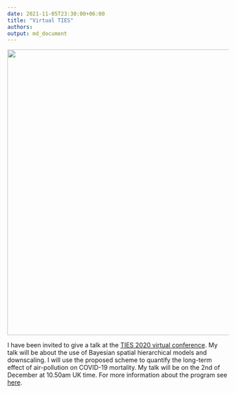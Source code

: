 ```yaml
---
date: 2021-11-05T23:30:00+06:00
title: "Virtual TIES"
authors: 
output: md_document
---
```



<p align="center">
  <img src="/images/environmetrics.png" width="650">
</p>

I have been invited to give a talk at the [TIES 2020 virtual conference](http://www.environmetrics.org/virtual_conference_2020.html). My talk will be about the use of Bayesian spatial hierarchical models and downscaling. I will use the proposed scheme to quantify the long-term effect of air-pollution on COVID-19 mortality. My talk will be on the 2nd of December at 10.50am UK time. For more information about the program see [here](http://environmetrics.org/vc2020_program.html).